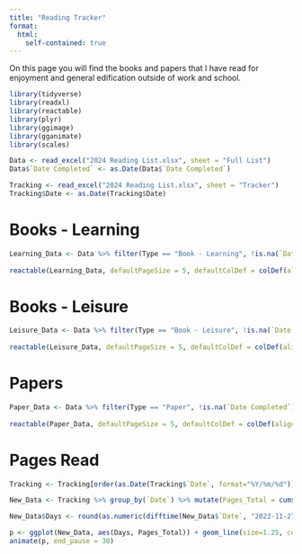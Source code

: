 ```yaml
---
title: "Reading Tracker"
format: 
  html: 
    self-contained: true
---
```


On this page you will find the books and papers that I have read for enjoyment and general edification outside of work and school. 

```r
library(tidyverse)
library(readxl)
library(reactable)
library(plyr)
library(ggimage)
library(gganimate)
library(scales)
```

```r
Data <- read_excel("2024 Reading List.xlsx", sheet = "Full List")
Data$`Date Completed` <- as.Date(Data$`Date Completed`)

Tracking <- read_excel("2024 Reading List.xlsx", sheet = "Tracker")
Tracking$Date <- as.Date(Tracking$Date)
```

# Books - Learning
```r
Learning_Data <- Data %>% filter(Type == "Book - Learning", !is.na(`Date Completed`)) %>% select(-c("Type","Pages Read"))
  
reactable(Learning_Data, defaultPageSize = 5, defaultColDef = colDef(align = "center"), searchable = TRUE, striped = TRUE, highlight = TRUE, bordered = TRUE, theme = reactableTheme(borderColor = "black", stripedColor = "#E6E6FA", highlightColor = "#E0FFFF", cellPadding = "8px 12px"))
```

# Books - Leisure
```r
Leisure_Data <- Data %>% filter(Type == "Book - Leisure", !is.na(`Date Completed`)) %>% select(-c("Type","Pages Read"))
  
reactable(Leisure_Data, defaultPageSize = 5, defaultColDef = colDef(align = "center"), searchable = TRUE, striped = TRUE, highlight = TRUE, bordered = TRUE, theme = reactableTheme(borderColor = "black", stripedColor = "#E6E6FA", highlightColor = "#E0FFFF", cellPadding = "8px 12px"))
```

# Papers
```r
Paper_Data <- Data %>% filter(Type == "Paper", !is.na(`Date Completed`)) %>% select(-c("Type","Pages Read"))
  
reactable(Paper_Data, defaultPageSize = 5, defaultColDef = colDef(align = "center"), searchable = TRUE, striped = TRUE, highlight = TRUE, bordered = TRUE, theme = reactableTheme(borderColor = "black", stripedColor = "#E6E6FA", highlightColor = "#E0FFFF", cellPadding = "8px 12px"))
```

# Pages Read
```r
Tracking <- Tracking[order(as.Date(Tracking$`Date`, format="%Y/%m/%d")),]

New_Data <- Tracking %>% group_by(`Date`) %>% mutate(Pages_Total = cumsum(`Pages Read`)) %>% top_n(1, Pages_Total)

New_Data$Days <- round(as.numeric(difftime(New_Data$`Date`, "2023-11-27", units = "days")))

p <- ggplot(New_Data, aes(Days, Pages_Total)) + geom_line(size=1.25, color = "#E6E6FA") + geom_point() + xlab("Days") + ylab("Total Pages Read") + theme_classic() + theme(legend.position = "none") + transition_reveal(Days)
animate(p, end_pause = 30)
```

